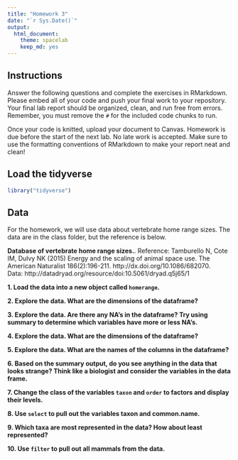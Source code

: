 ```yaml
---
title: "Homework 3"
date: "`r Sys.Date()`"
output:
  html_document: 
    theme: spacelab
    keep_md: yes
---
```


## Instructions
Answer the following questions and complete the exercises in RMarkdown. Please embed all of your code and push your final work to your repository. Your final lab report should be organized, clean, and run free from errors. Remember, you must remove the `#` for the included code chunks to run.  

Once your code is knitted, upload your document to Canvas. Homework is due before the start of the next lab. No late work is accepted. Make sure to use the formatting conventions of RMarkdown to make your report neat and clean!  

## Load the tidyverse
```r
library("tidyverse")
```

## Data
For the homework, we will use data about vertebrate home range sizes. The data are in the class folder, but the reference is below.  

**Database of vertebrate home range sizes.**. 
Reference: Tamburello N, Cote IM, Dulvy NK (2015) Energy and the scaling of animal space use. The American Naturalist 186(2):196-211. http://dx.doi.org/10.1086/682070.  
Data: http://datadryad.org/resource/doi:10.5061/dryad.q5j65/1  

**1. Load the data into a new object called `homerange`.**

**2. Explore the data. What are the dimensions of the dataframe?**  

**3. Explore the data. Are there any NA's in the dataframe? Try using summary to determine which variables have more or less NA's.** 

**4. Explore the data. What are the dimensions of the dataframe?** 

**5. Explore the data. What are the names of the columns in the dataframe?**

**6. Based on the summary output, do you see anything in the data that looks strange? Think like a biologist and consider the variables in the data frame.**  

**7. Change the class of the variables `taxon` and `order` to factors and display their levels.**  

**8. Use `select` to pull out the variables taxon and common.name.**  

**9. Which taxa are most represented in the data? How about least represented?**  

**10. Use `filter` to pull out all mammals from the data.**  